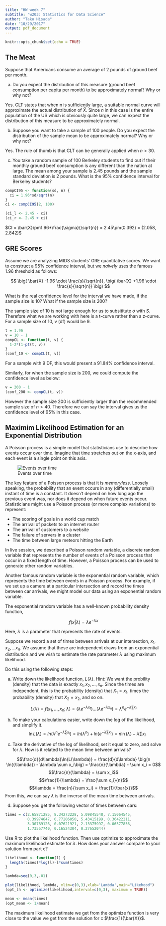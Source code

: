 ```yaml
---
title: "HW week 7"
subtitle: "w203: Statistics for Data Science"
author: "Tako Hisada"
date: "10/29/2017"
output: pdf_document
---
```


```r
knitr::opts_chunk$set(echo = TRUE)
```

## The Meat 

Suppose that Americans consume an average of 2 pounds of ground beef per month.

(a) Do you expect the distribution of this measure (ground beef consumption per capita per month) to be approximately normal? Why or why not?

Yes. CLT states that when n is sufficiently large, a suitable normal curve will approximate the actual distribution of $\bar{X}$. Since $n$ in this case is the entire population of the US which is obviously quite large, we can expect the distribution of this measure to be approximately normal.

(b) Suppose you want to take a sample of 100 people. Do you expect the distribution of the sample mean to be approximately normal? Why or why not?

Yes. The rule of thumb is that CLT can be generally applied when $n > 30$.

(c) You take a random sample of 100 Berkeley students to find out if their monthly ground beef consumption is any different than the nation at large.  The mean among your sample is 2.45 pounds and the sample standard deviation is 2 pounds. What is the 95\% confidence interval for Berkeley students?

```r
compCI95 <- function(sd, n) {
  ci = 1.96*sd/sqrt(n)
}
ci <- compCI95(2, 100)

(ci_l <- 2.45 - ci)
(ci_r <- 2.45 + ci)
```

$CI = \bar{X}\pm1.96*\frac{\sigma}{\sqrt{n}} = 2.45\pm(0.392) = (2.058, 2.842)$

## GRE Scores
Assume we are analyzing MIDS students' GRE quantitative scores. We want to construct a $95\%$ confidence interval, but we *naively* uses the famous 1.96 threshold as follows:

$$ \big( \bar{X} -1.96 \cdot \frac{s}{\sqrt{n}}, \big( \bar{X} +1.96 \cdot \frac{s}{\sqrt{n}} \big) $$

What is the real confidence level for the interval we have made, if the sample size is 10?  What if the sample size is 200? 

The sample size of 10 is not large enough for us to subsititute $\sigma$ with $S$. Therefore what we are working with here is a t-curve rather than a z-curve. For a sample size of 10, v (df) would be 9.

```r
t = 1.96
v = 10 - 1
compCL <- function(t, v) {
  1-2*(1-pt(t, v))
}
(conf_10 <- compCL(t, v))
```

For a sample with 9 DF, this would present a 91.84% confidence interval.

Similarly, for when the sample size is 200, we could compute the confidence level as below:

```r
v = 200 - 1
(conf_200 <- compCL(t, v))
```

However the sample size 200 is sufficiently larger than the recommended sample size of $n > 40$. Therefore we can say the interval gives us the confidence level of 95% in this case.

## Maximim Likelihood Estimation for an Exponential Distribution

A Poisson process is a simple model that statisticians use to describe how events occur over time.  Imagine that time stretches out on the x-axis, and each event is a single point on this axis.

![Events over time](poisson.png)

The key feature of a Poisson process is that it is *memoryless*.  Loosely speaking, the probability that an event occurs in any (differentially small) instant of time is a constant.  It doesn't depend on how long ago the previous event was, nor does it depend on when future events occur.  Statisticians might use a Poisson process (or more complex variations) to represent:

- The scoring of goals in a world cup match
- The arrival of packets to an internet router
- The arrival of customers to a website
- The failure of servers in a cluster
- The time between large meteors hitting the Earth

In live session, we described a Poisson random variable, a discrete random variable that represents the number of events of a Poisson process that occur in a fixed length of time.  However, a Poisson process can be used to generate other random variables.

Another famous random variable is the exponential random variable, which represents the time between events in a Poisson process.  For example, if we set up a camera at a particular intersection and record the times between car arrivals, we might model our data using an exponential random variable.

The exponential random variable has a well-known probability density function,

$$ f(x|\lambda) = \lambda e^{-\lambda x} $$

Here, $\lambda$ is a parameter that represents the rate of events.

Suppose we record a set of times between arrivals at our intersection, $x_1, x_2, ... x_n$.  We assume that these are independent draws from an exponential distribution and we wish to estimate the rate parameter $\lambda$ using maximum likelihood.

Do this using the following steps:

a. Write down the likelihood function, $L(\lambda)$.  Hint: We want the probility (density) that the data is exactly $x_1, x_2,...,x_n$.  Since the times are independent, this is the probability (density) that $X_1 = x_1$, times the probability (density) that $X_2 = x_2$, and so on.

$$L(\lambda) = f(x_1,...,x_n;\lambda) = (\lambda e^{-\lambda x_1}) ... (\lambda e^{-\lambda x_n}) = \lambda^n e^{-\lambda \sum x_i}$$

b. To make your calculations easier, write down the log of the likelihood, and simplify it.
    $$\ln{L(\lambda)} = ln(\lambda^n e^{-\lambda \sum x_i}) = ln(\lambda^n) + ln(e^{-\lambda \sum x_i}) = n \ln({\lambda}) - \lambda \sum x_i$$


c. Take the derivative of the log of likelihood, set it equal to zero, and solve for $\lambda$.  How is it related to the mean time between arrivals?

$$\frac{d}{d\lambda}\ln{L(\lambda)} = \frac{d}{d\lambda} \big(n \ln({\lambda}) - \lambda \sum x_i\big) = \frac{n}{\lambda} - \sum x_i = 0$$
$$\frac{n}{\lambda} = \sum x_i$$
$$\frac{1}{\lambda} = \frac{\sum x_i}{n}$$
$$\lambda = \frac{n}{\sum x_i} = \frac{1}{\bar{x}}$$
From this, we can say $\lambda$ is the inverse of the mean time between arrivals.

d. Suppose you get the following vector of times between cars:

```r
times = c(2.65871285, 8.34273228, 5.09845548, 7.15064545,
          0.39974647, 0.77206050, 5.43415199, 0.36422211,
          3.30789126, 0.07621921, 2.13375997, 0.06577856,
          1.73557740, 0.16524304, 0.27652044)
```

Use R to plot the likelihood function. Then use optimize to approximate the maximum likelihood estimate for $\lambda$. How does your answer compare to your solution from part c?
```r
likelihood <- function(l) {
  length(times)*log(l)-l*sum(times)
}

lambda=seq(0,3,.01)

plot(likelihood, lambda, xlim=c(0,3),xlab='Lambda',main="Likehood")
(opt_lh <- optimize(likelihood,interval=c(0,3), maximum = TRUE))

mean <- mean(times)
(opt_mean <- 1/mean)
```

The maximum likelihood estimate we get from the optimize function is very close to the value we get from the solution for c $\frac{1}{\bar{X}}$.